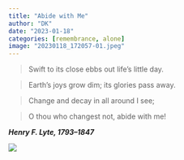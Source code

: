 ```yaml
---
title: "Abide with Me"
author: "DK"
date: "2023-01-18"
categories: [remembrance, alone]
image: "20230118_172057-01.jpeg"
---
```


> Swift to its close ebbs out life's little day.

> Earth's joys grow dim; its glories pass away.

> Change and decay in all around I see;

> O thou who changest not, abide with me!

***Henry F. Lyte, 1793–1847***

![](20230118_171718-01.jpeg)